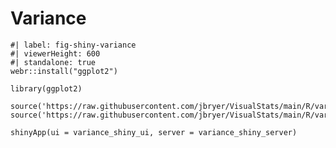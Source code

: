 # Variance


```shinylive-r
#| label: fig-shiny-variance
#| viewerHeight: 600
#| standalone: true
webr::install("ggplot2")

library(ggplot2)

source('https://raw.githubusercontent.com/jbryer/VisualStats/main/R/variance_vis.R')
source('https://raw.githubusercontent.com/jbryer/VisualStats/main/R/variance_shiny.R')

shinyApp(ui = variance_shiny_ui, server = variance_shiny_server)
```
